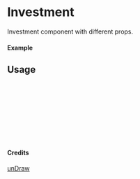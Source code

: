 
<Meta of={Investment} title="unDraw/Investment" />

# Investment

Investment component with different props.

#### Example

<Canvas of={Investment.Primary} />

## Usage

```ts
import { Investment } from "yadl-ui";

const Example = () => {
  return (
      <Investment />
  );
};

export default Example;
```

#### Credits
[unDraw](https://undraw.co/illustrations)

